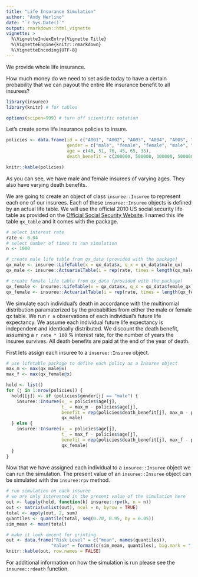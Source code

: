 ```yaml
---
title: "Life Insurance Simulation"
author: "Andy Merlino"
date: "`r Sys.Date()`"
output: rmarkdown::html_vignette
vignette: >
  %\VignetteIndexEntry{Vignette Title}
  %\VignetteEngine{knitr::rmarkdown}
  %\VignetteEncoding{UTF-8}
---
```


We provide whole life insurance.  

How much money do we need to set aside today to have a certain probability that we can payout the entire life insurance  benefit to all insurees?

```r
library(insuree)
library(knitr) # for tables

options(scipen=999) # turn off scientific notation
```

Let's create some life insurance policies to insure.

```r
policies <- data.frame(id = c("A001", "A002", "A003", "A004", "A005", "A006"),
                       gender = c("male", "female", "female", "male", "male", "female"),
                       age = c(40, 51, 70, 45, 65, 35),
                       death_benefit = c(200000, 500000, 100000, 500000, 1000000, 2000000))

knitr::kable(policies)
```

As you can see, we have male and female insurees of varying ages.  They also have varying death benefits.

We are going to create an object of class `insuree::Insuree` to represent each one of our insurees.  Each of these `insuree::Insuree` objects is defined by an actual life table.  We will use the official 2010 US social security life table as provided on the [Official Social Security Website](http://www.ssa.gov/oact/STATS/table4c6.html).  I named this life table `qx_table` and it comes with the package.

```r
# select interest rate
rate <- 0.04
# select number of times to run simulation
n <- 1000

# create male life table from qx_data (provided with the package)
qx_male <- insuree::LifeTable(x = qx_data$x, q_x = qx_data$male_qx)
qx_male <- insuree::ActuarialTable(i = rep(rate, times = length(qx_male@x)), qx_male)

# create female life table from qx_data (provided with the package)
qx_female <- insuree::LifeTable(x = qx_data$x, q_x = qx_data$female_qx)
qx_female <- insuree::ActuarialTable(i = rep(rate, times = length(qx_female@x)), qx_female)
```

We simulate each individual's death in accordance with the multinomial distribution paramaterized by the probabilties from either the male or female qx table.  We run `r n` observations of each individual's future life expectancy.  We assume each individual future life expectancy is independent and identically distributed.  We discount the death benefit, assuming a `r rate * 100` % interest rate, for the number of years the insuree survives.  All death benefits are paid at the end of the year of death.

First lets assign each insuree to a `insuree::Insuree` object.

```r
# use lifetable package to define each policy as a Insuree object
max_m <- max(qx_male@x)
max_f <- max(qx_female@x)

hold <- list()
for (j in 1:nrow(policies)) {
  hold[[j]] <- if (policies$gender[j] == "male") {
    insuree::Insuree(x_ = policies$age[j], 
                     t_ = max_m - policies$age[j],
                     benefit = rep(policies$death_benefit[j], max_m - policies$age[j]), 
                     qx_male)
  } else {
    insuree::Insuree(x_ = policies$age[j], 
                     t_ = max_f - policies$age[j],
                     benefit = rep(policies$death_benefit[j], max_f - policies$age[j]), 
                     qx_female)
  }
}
```

Now that we have assigned each individual to a `insuree::Insuree` object we can run the simulation.  The present value of an `insuree::Insuree` object can be simulated with the `insuree:rpv` method. 

```r
# run simulation on each insuree
# we are only interested in the present value of the simulation here
out <- lapply(hold, function(k) insuree::rpv(k, n = n))
out <- matrix(unlist(out), ncol = n, byrow = TRUE)
total <- apply(out, 2, sum)
quantiles <- quantile(total, seq(0.70, 0.95, by = 0.05))
sim_mean <- mean(total)

# make it look decent for printing
out <- data.frame("Risk Level" = c("mean", names(quantiles)),
                 "Value" = format(c(sim_mean, quantiles), big.mark = ","))
knitr::kable(out, row.names = FALSE)
```

For additional information on how the simulation is run please see the `insuree::rdeath` function.